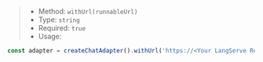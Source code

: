 > * Method: `withUrl(runnableUrl)`
> * Type: `string`
> * Required: `true`
> * Usage:

```js
const adapter = createChatAdapter().withUrl('https://<Your LangServe Runnable URL>');
```
